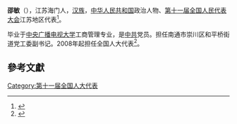 '''邵敏'''（{{bd|1972年||}}），江苏海门人，[[汉族|汉族]]，[[中华人民共和国|中华人民共和国]]政治人物、[[第十一届全国人民代表大会|第十一届全国人民代表大会]]江苏地区代表<ref>{{cite web|author=新华网|title=第十一届全国人大代表|url=http://news.xinhuanet.com/ziliao/2008-03/03/content_7708230.htm?node=36628|publisher=新华网|accessdate=2014-01-07|archive-date=2014-01-10|archive-url=https://web.archive.org/web/20140110211415/http://news.xinhuanet.com/ziliao/2008-03/03/content_7708230.htm?node=36628|dead-url=no}}</ref>。

毕业于[[中央广播电视大学|中央广播电视大学]]工商管理专业，是[[中共|中共]]党员。担任南通市崇川区和平桥街道党工委副书记。2008年起担任全国人大代表<ref>{{cite news|title=全国人大代表信息-邵敏|url= http://210.82.31.1:8084/delegate/viewDelegate.action?dbid=110785|accessdate=2013-04-05|newspaper=全国人大网|archive-url=https://web.archive.org/web/20140321081517/http://www.npc.gov.cn/delegate/viewDelegate.action?dbid=110785|archive-date=2014-03-21|dead-url=yes}}</ref>。

==參考文獻==
{{reflist}}
[[Category:第十一届全国人大代表|Category:第十一届全国人大代表]]